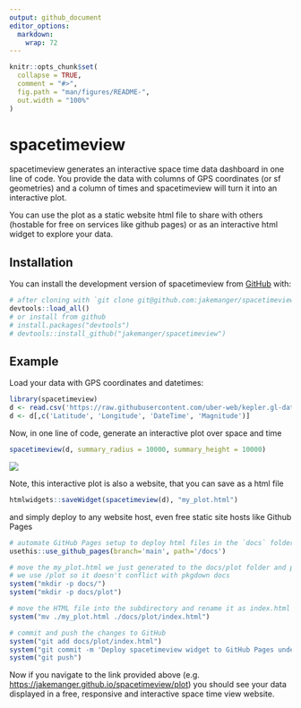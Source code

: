 ```yaml
---
output: github_document
editor_options: 
  markdown: 
    wrap: 72
---
```


<!-- README.md is generated from README.Rmd. Please edit that file -->

```r
knitr::opts_chunk$set(
  collapse = TRUE,
  comment = "#>",
  fig.path = "man/figures/README-",
  out.width = "100%"
)
```

# spacetimeview

<!-- badges: start -->

<!-- badges: end -->

spacetimeview generates an interactive space time data dashboard in one
line of code. You provide the data with columns of GPS coordinates (or
sf geometries) and a column of times and spacetimeview will turn it into
an interactive plot.

You can use the plot as a static website html file to share with others
(hostable for free on services like github pages) or as an interactive
html widget to explore your data.

## Installation

You can install the development version of spacetimeview from
[GitHub](https://github.com/) with:

```r
# after cloning with `git clone git@github.com:jakemanger/spacetimeview.git`
devtools::load_all()
# or install from github
# install.packages("devtools")
# devtools::install_github("jakemanger/spacetimeview")
```

## Example

Load your data with GPS coordinates and datetimes:

```r
library(spacetimeview)
d <- read.csv('https://raw.githubusercontent.com/uber-web/kepler.gl-data/master/earthquakes/data.csv')
d <- d[,c('Latitude', 'Longitude', 'DateTime', 'Magnitude')]
```

Now, in one line of code, generate an interactive plot over space and
time

```r
spacetimeview(d, summary_radius = 10000, summary_height = 10000)
```
![](visualisation.gif)

Note, this interactive plot is also a website, that you can save as a
html file

```r
htmlwidgets::saveWidget(spacetimeview(d), "my_plot.html")
```

and simply deploy to any website host, even free static site hosts like
Github Pages

```r
# automate GitHub Pages setup to deploy html files in the `docs` folder
usethis::use_github_pages(branch='main', path='/docs')

# move the my_plot.html we just generated to the docs/plot folder and push it to github
# we use /plot so it doesn't conflict with pkgdown docs
system("mkdir -p docs/")
system("mkdir -p docs/plot")

# move the HTML file into the subdirectory and rename it as index.html for direct access
system("mv ./my_plot.html ./docs/plot/index.html")

# commit and push the changes to GitHub
system("git add docs/plot/index.html")
system("git commit -m 'Deploy spacetimeview widget to GitHub Pages under /plot'")
system("git push")
```
Now if you navigate to the link provided above (e.g.
<https://jakemanger.github.io/spacetimeview/plot>) you should see your data
displayed in a free, responsive and interactive space time view website.
